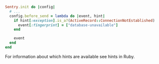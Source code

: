 ```ruby
Sentry.init do |config|
  # ...
  config.before_send = lambda do |event, hint|
    if hint[:exception].is_a?(ActiveRecord::ConnectionNotEstablished)
      event[:fingerprint] = ["database-unavailable"]
    end

    event
  end
end
```

For information about which hints are available see <PlatformLink to="/configuration/filtering/#using-hints">hints in Ruby</PlatformLink>.
